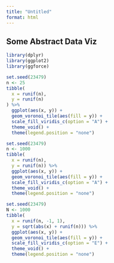 ```yaml
---
title: "Untitled"
format: html
---
```


## Some Abstract Data Viz

```r
library(dplyr)
library(ggplot2)
library(ggforce)
```

```r
set.seed(23479)
n <- 25
tibble(
  x = runif(n),
  y = runif(n)
) %>%
  ggplot(aes(x, y)) +
  geom_voronoi_tile(aes(fill = y)) +
  scale_fill_viridis_c(option = "A") +
  theme_void() +
  theme(legend.position = "none")
```

```r
set.seed(23479)
n <- 1000
tibble(
  x = runif(n), 
  y = runif(n)) %>%
  ggplot(aes(x, y)) +
  geom_voronoi_tile(aes(fill = y)) +
  scale_fill_viridis_c(option = "A") +
  theme_void() +
  theme(legend.position = "none")
```


```r
set.seed(23479)
N <- 1000
tibble(
  x = runif(n, -1, 1), 
  y = sqrt(abs(x) + runif(n))) %>%
  ggplot(aes(x, y)) +
  geom_voronoi_tile(aes(fill = y)) +
  scale_fill_viridis_c(option = "E") +
  theme_void() +
  theme(legend.position = "none")
```